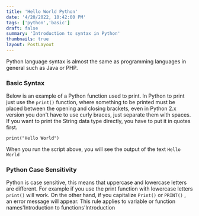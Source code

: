 ```yaml
---
title: 'Hello World Python'
date: '4/20/2022, 10:42:00 PM'
tags: ['python','basic']
draft: false
summary: 'Introduction to syntax in Python'
thumbnails: true
layout: PostLayout
---
```

Python language syntax is almost the same as programming languages ​​in general such as Java or PHP.

### Basic Syntax
Below is an example of a Python function used to print.  In Python to print just use the `print()` function, where something to be printed must be placed between the opening and closing brackets, even in Python 2.x version you don't have to use curly braces, just separate them with spaces.
If you want to print the String data type directly, you have to put it in quotes first.
```
print("Hello World")
```
When you run the script above, you will see the output of the text `Hello World`

### Python Case Sensitivity
Python is case sensitive, this means that uppercase and lowercase letters are different.  For example if you use the print function with lowercase letters `print()` will work.  On the other hand, if you capitalize `Print()` or `PRINT()` , an error message will appear.
This rule applies to variable or function names'Introduction to functions'Introduction
